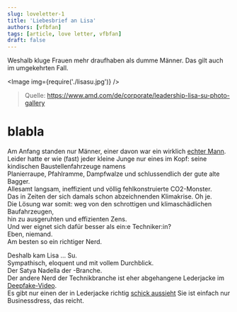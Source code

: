 ```yaml
---
slug: loveletter-1
title: 'Liebesbrief an Lisa'
authors: [vfbfan]
tags: [article, love letter, vfbfan]
draft: false
---
```



Weshalb kluge Frauen mehr draufhaben als dumme Männer. Das gilt auch im umgekehrten Fall.

<Image img={require('./lisasu.jpg')} />

> Quelle: https://www.amd.com/de/corporate/leadership-lisa-su-photo-gallery

<!--truncate-->

# blabla

Am Anfang standen nur Männer, einer davon war ein wirklich [echter Mann](https://www.computerbase.de/2010-10/real-men-still-have-fabs/).<br/>
Leider hatte er wie (fast) jeder kleine Junge nur eines im Kopf: seine kindischen Baustellenfahrzeuge namens<br/>
Planierraupe, Pfahlramme, Dampfwalze und schlussendlich der gute alte Bagger.<br/>
Allesamt langsam, ineffizient und völlig fehlkonstruierte CO2-Monster.<br/>
Das in Zeiten der sich damals schon abzeichnenden Klimakrise. Oh je.<br/>
Die Lösung war somit: weg von den schrottigen und klimaschädlichen Baufahrzeugen,<br/>
hin zu ausgeruhten und effizienten Zens.<br/>
Und wer eignet sich dafür besser als ein:e Techniker:in?<br/>
Eben, niemand.<br/>
Am besten so ein richtiger Nerd.<br/>

Deshalb kam Lisa … Su.<br/>
Sympathisch, eloquent und mit vollem Durchblick.<br/>
Der Satya Nadella der <Kartoffelchips-Emoji>-Branche.<br/>
Der andere Nerd der Technikbranche ist eher abgehangene Lederjacke im [Deepfake-Video](https://www.youtube.com/watch?v=f_V30ueEXE4).<br/>
Es gibt nur einen der in Lederjacke richtig [schick aussieht]( https://www.youtube.com/watch?v=WQQmm2tvJ9A)
Sie ist einfach nur Businessdress, das reicht.<br/>
